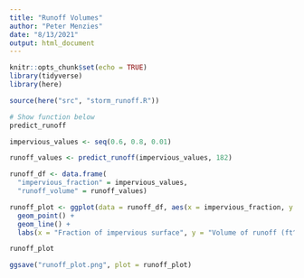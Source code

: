 ```yaml
---
title: "Runoff Volumes"
author: "Peter Menzies"
date: "8/13/2021"
output: html_document
---
```


```r
knitr::opts_chunk$set(echo = TRUE)
library(tidyverse)
library(here)

source(here("src", "storm_runoff.R"))
```

```r
# Show function below
predict_runoff

impervious_values <- seq(0.6, 0.8, 0.01)

runoff_values <- predict_runoff(impervious_values, 182)

runoff_df <- data.frame(
  "impervious_fraction" = impervious_values, 
  "runoff_volume" = runoff_values)

runoff_plot <- ggplot(data = runoff_df, aes(x = impervious_fraction, y = runoff_volume)) +
  geom_point() +
  geom_line() +
  labs(x = "Fraction of impervious surface", y = "Volume of runoff (ft^3)")

runoff_plot

ggsave("runoff_plot.png", plot = runoff_plot)
```

